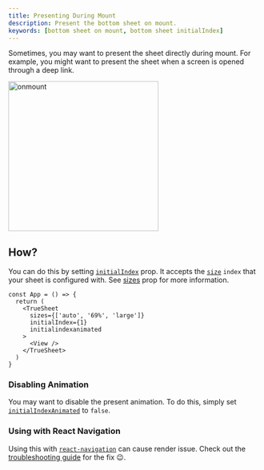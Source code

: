 ```yaml
---
title: Presenting During Mount
description: Present the bottom sheet on mount.
keywords: [bottom sheet on mount, bottom sheet initialIndex]
---
```



Sometimes, you may want to present the sheet directly during mount. For example, you might want to present the sheet when a screen is opened through a deep link.

<img alt="onmount" src={onmount} width="300"/>

## How?

You can do this by setting [`initialIndex`](/reference/props#initialindex) prop. It accepts the [`size`](/reference/types#sheetsize) `index` that your sheet is configured with. See [sizes](/reference/props#sizes) prop for more information.

```tsx {5-6}
const App = () => {
  return (
    <TrueSheet
      sizes={['auto', '69%', 'large']}
      initialIndex={1}
      initialindexanimated
    >
      <View />
    </TrueSheet>
  )
}
```

### Disabling Animation

You may want to disable the present animation. To do this, simply set [`initialIndexAnimated`](/reference/props#initialindexanimated) to `false`.

### Using with React Navigation

Using this with [`react-navigation`](https://reactnavigation.org) can cause render issue. Check out the [troubleshooting guide](/troubleshooting#present-during-mount) for the fix 😉.
